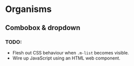 
<Meta title="Organisms" />

# Organisms

## Combobox & dropdown
### TODO:
- Flesh out CSS behaviour when `.m-list` becomes visible.
- Wire up JavaScript using an HTML web component.
